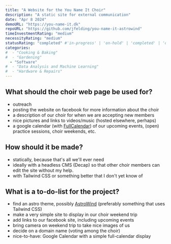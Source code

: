 ```yaml
---
title: "A Website for the You Name It Choir"
description: "A static site for external communication"
date: "Apr 8 2024"
demoURL: "https://you-name-it.dk"
repoURL: "https://github.com/jfelding/you-name-it-astrowind"
timeInvestmentRating: "medium"  
necessityRating: "medium"
statusRating: "completed" #'in-progress' | 'on-hold' | 'completed' | 'delayed' | 'upcoming' | 'cancelled' | 'under-review' | 'needs-attention' | 'awaiting-feedback' | 'testing-phase' | 'polishing'
categories:
#  - "Cooking & Baking"
#  - "Gardening"
  - "Software"
#  - "Data Analysis and Machine Learning"
#  - "Hardware & Repairs"
---
```


## What should the choir web page be used for?
- outreach
- posting the website on facebook for more information about the choir
- a description of our choir for when we are accepting new members
- nice pictures and links to videos/music (hosted elsewhere, perhaps)
- a google calendar (with [FullCalendar](https://fullcalendar.io/)) of our upcoming events, (open) practice sessions, choir weekends, etc.

## How should it be made?
- statically, because that's all we'll ever need
- ideally with a headless CMS (Decap) so that other choir members can edit the site without my help.
- with Tailwind CSS or something better that I don't yet know of

## What is a to-do-list for the project?
- find an astro theme, possibly [AstroWind](https://astro.build/themes/details/astrowind/) (preferably something that uses Tailwind CSS)
- make a very simple site to display in our choir weekend trip
- add links to our facebook site, including upcoming events
- bring camera on weekend trip to take nice images of us
- decide on a domain name (voting among the choir)
- nice-to-have: Google Calendar with a simple full-calendar display
